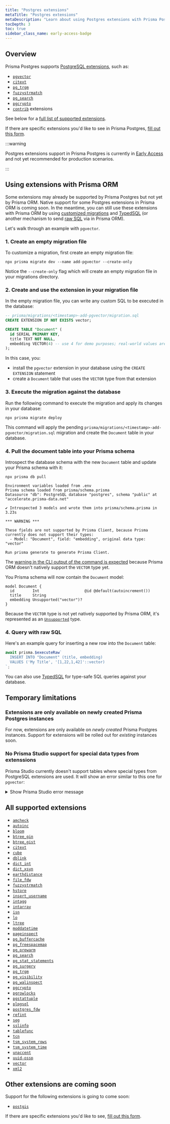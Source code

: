 ```yaml
---
title: "Postgres extensions"
metaTitle: "Postgres extensions"
metaDescription: "Learn about using Postgres extensions with Prisma Postgres"
tocDepth: 3
toc: true
sidebar_class_name: early-access-badge
---
```


## Overview

Prisma Postgres supports [PostgreSQL extensions](https://www.postgresql.org/docs/current/sql-createextension.html), such as:

- [`pgvector`](https://github.com/pgvector/pgvector)
- [`citext`](https://www.postgresql.org/docs/current/citext.html)
- [`pg_trgm`](https://www.postgresql.org/docs/current/pgtrgm.html)
- [`fuzzystrmatch`](https://www.postgresql.org/docs/current/fuzzystrmatch.html)
- [`pg_search`](https://pgxn.org/dist/pg_search)
- [`pgcrypto`](https://www.postgresql.org/docs/current/pgcrypto.html)
- [`contrib`](https://www.postgresql.org/docs/current/contrib.html) extensions

See below for a [full list of supported extensions](#all-supported-extensions).

If there are specific extensions you'd like to see in Prisma Postgres, [fill out this form](https://pris.ly/i-want-extensions).

:::warning

Postgres extensions support in Prisma Postgres is currently in [Early Access](/platform/maturity-levels#early-access) and not yet recommended for production scenarios.

:::

## Using extensions with Prisma ORM

Some extensions may already be supported by Prisma Postgres but not yet by Prisma ORM. Native support for some Postgres extensions in Prisma ORM is coming soon. In the meantime, you can still use these extensions with Prisma ORM by using [customized migrations](/orm/prisma-migrate/workflows/customizing-migrations) and [TypedSQL](/orm/prisma-client/using-raw-sql/typedsql) (or another mechanism to send [raw SQL](/orm/prisma-client/using-raw-sql) via in Prisma ORM). 

Let's walk through an example with `pgvector`.

### 1. Create an empty migration file

To customize a migration, first create an empty migration file:

```terminal
npx prisma migrate dev --name add-pgvector --create-only
```

Notice the `--create-only` flag which will create an empty migration file in your migrations directory.

### 2. Create and use the extension in your migration file

In the empty migration file, you can write any custom SQL to be executed in the database:

```sql
-- prisma/migrations/<timestamp>-add-pgvector/migration.sql
CREATE EXTENSION IF NOT EXISTS vector;

CREATE TABLE "Document" (
  id SERIAL PRIMARY KEY,
  title TEXT NOT NULL,
  embedding VECTOR(4) -- use 4 for demo purposes; real-world values are much bigger
);
```

In this case, you:
- install the `pgvector` extension in your database using the `CREATE EXTENSION` statement
- create a `Document` table that uses the `VECTOR` type from that extension

### 3. Execute the migration against the database

Run the following command to execute the migration and apply its changes in your database:

```terminal
npx prisma migrate deploy
```

This command will apply the pending `prisma/migrations/<timestamp>-add-pgvector/migration.sql` migration and create the `Document` table in your database.

### 4. Pull the document table into your Prisma schema

Introspect the database schema with the new `Document` table and update your Prisma schema with it:

<CodeWithResult expanded={true}>
<cmd>

```terminal
npx prisma db pull
```

</cmd>
<cmdResult>

```
Environment variables loaded from .env
Prisma schema loaded from prisma/schema.prisma
Datasource "db": PostgreSQL database "postgres", schema "public" at "accelerate.prisma-data.net"

✔ Introspected 3 models and wrote them into prisma/schema.prisma in 3.23s
      
*** WARNING ***

These fields are not supported by Prisma Client, because Prisma currently does not support their types:
  - Model: "Document", field: "embedding", original data type: "vector"

Run prisma generate to generate Prisma Client.
```

</cmdResult>
</CodeWithResult>

The [warning in the CLI output of the command is expected](/orm/prisma-schema/introspection#introspection-warnings-for-unsupported-features) because Prisma ORM doesn't natively support the `VECTOR` type yet.

You Prisma schema will now contain the `Document` model:

```prisma
model Document {
  id        Int                    @id @default(autoincrement())
  title     String
  embedding Unsupported("vector")?
}
```

Because the `VECTOR` type is not yet natively supported by Prisma ORM, it's represented as an [`Unsupported`](/orm/prisma-schema/data-model/models#unsupported-types) type.

### 4. Query with raw SQL

Here's an example query for inserting a new row into the `Document` table:

```ts
await prisma.$executeRaw`
  INSERT INTO "Document" (title, embedding)
  VALUES ('My Title', '[1,22,1,42]'::vector)
`;
```

You can also use [TypedSQL](/orm/prisma-client/using-raw-sql/typedsql) for type-safe SQL queries against your database.

## Temporary limitations

### Extensions are only available on newly created Prisma Postgres instances

For now, extensions are only available on *newly created* Prisma Postgres instances. Support for extensions will be rolled out for *existing* instances soon.

### No Prisma Studio support for special data types from extenssions

Prisma Studio currently doesn't support tables where special types from PostgreSQL extensions are used. It will show an error similar to this one for `pgvector`:

<details>
<summary>Show Prisma Studio error message</summary>

```js
{
  "error": "KnownError { message: \"Raw query failed. Code: `N/A`. Message: `Failed to deserialize column of type 'vector'. If you're using $queryRaw and this column is explicitly marked as `Unsupported` in your Prisma schema, try casting this column to any supported Prisma type such as `String`.`\", meta: Object {\"code\": String(\"N/A\"), \"message\": String(\"Failed to deserialize column of type 'vector'. If you're using $queryRaw and this column is explicitly marked as `Unsupported` in your Prisma schema, try casting this column to any supported Prisma type such as `String`.\")}, error_code: \"P2010\" }",
  "user_facing_error": {
    "is_panic": false,
    "message": "Raw query failed. Code: `N/A`. Message: `Failed to deserialize column of type 'vector'. If you're using $queryRaw and this column is explicitly marked as `Unsupported` in your Prisma schema, try casting this column to any supported Prisma type such as `String`.`",
    "meta": {
      "code": "N/A",
      "message": "Failed to deserialize column of type 'vector'. If you're using $queryRaw and this column is explicitly marked as `Unsupported` in your Prisma schema, try casting this column to any supported Prisma type such as `String`."
    },
    "error_code": "P2010"
  }
}
```

</details>

## All supported extensions

- [`amcheck`](https://www.postgresql.org/docs/current/amcheck.html)
- [`autoinc`](https://www.postgresql.org/docs/current/autoinc.html)
- [`bloom`](https://www.postgresql.org/docs/current/bloom.html)
- [`btree_gin`](https://www.postgresql.org/docs/current/btree_gin.html)
- [`btree_gist`](https://www.postgresql.org/docs/current/btree_gist.html)
- [`citext`](https://www.postgresql.org/docs/current/citext.html)
- [`cube`](https://www.postgresql.org/docs/current/cube.html)
- [`dblink`](https://www.postgresql.org/docs/current/dblink.html)
- [`dict_int`](https://www.postgresql.org/docs/current/dict_int.html)
- [`dict_xsyn`](https://www.postgresql.org/docs/current/dict_xsyn.html)
- [`earthdistance`](https://www.postgresql.org/docs/current/earthdistance.html)
- [`file_fdw`](https://www.postgresql.org/docs/current/file-fdw.html)
- [`fuzzystrmatch`](https://www.postgresql.org/docs/current/fuzzystrmatch.html)
- [`hstore`](https://www.postgresql.org/docs/current/hstore.html)
- [`insert_username`](https://www.postgresql.org/docs/current/insert_username.html)
- [`intagg`](https://www.postgresql.org/docs/current/intagg.html)
- [`intarray`](https://www.postgresql.org/docs/current/intarray.html)
- [`isn`](https://www.postgresql.org/docs/current/isn.html)
- [`lo`](https://www.postgresql.org/docs/current/lo.html)
- [`ltree`](https://www.postgresql.org/docs/current/ltree.html)
- [`moddatetime`](https://www.postgresql.org/docs/current/moddatetime.html)
- [`pageinspect`](https://www.postgresql.org/docs/current/pageinspect.html)
- [`pg_buffercache`](https://www.postgresql.org/docs/current/pgbuffercache.html)
- [`pg_freespacemap`](https://www.postgresql.org/docs/current/pgfreespacemap.html)
- [`pg_prewarm`](https://www.postgresql.org/docs/current/pgprewarm.html)
- [`pg_search`](https://pgxn.org/dist/pg_search/)
- [`pg_stat_statements`](https://www.postgresql.org/docs/current/pgstatstatements.html)
- [`pg_surgery`](https://www.postgresql.org/docs/current/pgsurgery.html)
- [`pg_trgm`](https://www.postgresql.org/docs/current/pgtrgm.html)
- [`pg_visibility`](https://www.postgresql.org/docs/current/pgvisibility.html)
- [`pg_walinspect`](https://www.postgresql.org/docs/current/pgwalinspect.html)
- [`pgcrypto`](https://www.postgresql.org/docs/current/pgcrypto.html)
- [`pgrowlocks`](https://www.postgresql.org/docs/current/pgrowlocks.html)
- [`pgstattuple`](https://www.postgresql.org/docs/current/pgstattuple.html)
- [`plpgsql`](https://www.postgresql.org/docs/current/plpgsql.html)
- [`postgres_fdw`](https://www.postgresql.org/docs/current/postgres-fdw.html)
- [`refint`](https://www.postgresql.org/docs/current/refint.html)
- [`seg`](https://www.postgresql.org/docs/current/seg.html)
- [`sslinfo`](https://www.postgresql.org/docs/current/sslinfo.html)
- [`tablefunc`](https://www.postgresql.org/docs/current/tablefunc.html)
- [`tcn`](https://www.postgresql.org/docs/current/tcn.html)
- [`tsm_system_rows`](https://www.postgresql.org/docs/current/tsm-system-rows.html)
- [`tsm_system_time`](https://www.postgresql.org/docs/current/tsm-system-time.html)
- [`unaccent`](https://www.postgresql.org/docs/current/unaccent.html)
- [`uuid-ossp`](https://www.postgresql.org/docs/current/uuid-ossp.html)
- [`vector`](https://github.com/pgvector/pgvector)
- [`xml2`](https://www.postgresql.org/docs/current/xml2.html)

## Other extensions are coming soon

Support for the following extensions is going to come soon:

- [`postgis`](https://postgis.net/)

If there are specific extensions you'd like to see, [fill out this form](https://pris.ly/i-want-extensions).